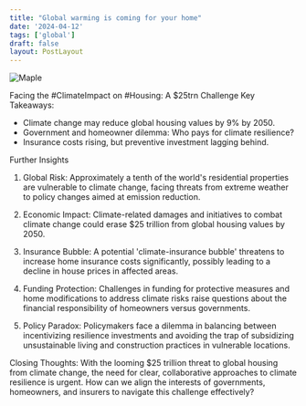```yaml
---
title: "Global warming is coming for your home"
date: '2024-04-12'
tags: ['global']
draft: false
layout: PostLayout
---
```


<div className="flex justify-center">
<div className="my-1 w-full px-2 xl:my-1 xl:w-1/2 xl:px-2">
    <img src="https://willpolesa.pythonanywhere.com/static/podcast_thumbnails/thumbnailreclKLAdbCr6jPrwh.jpg" alt="Maple" className="mx-auto h-58 w-auto" />
</div>
</div>

Facing the #ClimateImpact on #Housing: A $25trn Challenge
Key Takeaways:
- Climate change may reduce global housing values by 9% by 2050.
- Government and homeowner dilemma: Who pays for climate resilience?
- Insurance costs rising, but preventive investment lagging behind.

Further Insights
1. Global Risk:
Approximately a tenth of the world's residential properties are vulnerable to climate change, facing threats from extreme weather to policy changes aimed at emission reduction.

2. Economic Impact:
Climate-related damages and initiatives to combat climate change could erase $25 trillion from global housing values by 2050.

3. Insurance Bubble:
A potential 'climate-insurance bubble' threatens to increase home insurance costs significantly, possibly leading to a decline in house prices in affected areas.

4. Funding Protection:
Challenges in funding for protective measures and home modifications to address climate risks raise questions about the financial responsibility of homeowners versus governments.

5. Policy Paradox:
Policymakers face a dilemma in balancing between incentivizing resilience investments and avoiding the trap of subsidizing unsustainable living and construction practices in vulnerable locations.

Closing Thoughts:
With the looming $25 trillion threat to global housing from climate change, the need for clear, collaborative approaches to climate resilience is urgent. How can we align the interests of governments, homeowners, and insurers to navigate this challenge effectively?
